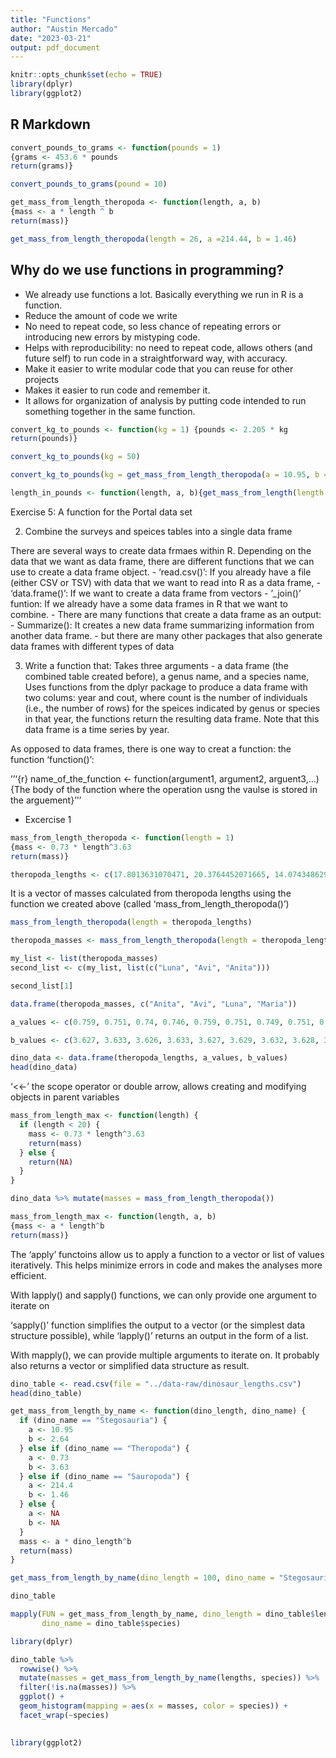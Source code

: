 ```yaml
---
title: "Functions"
author: "Austin Mercado"
date: "2023-03-21"
output: pdf_document
---
```


```r
knitr::opts_chunk$set(echo = TRUE)
library(dplyr)
library(ggplot2)
```

## R Markdown

```r
convert_pounds_to_grams <- function(pounds = 1)
{grams <- 453.6 * pounds
return(grams)}
```

```r
convert_pounds_to_grams(pound = 10)
```

```r
get_mass_from_length_theropoda <- function(length, a, b)
{mass <- a * length ^ b
return(mass)}
```

```r
get_mass_from_length_theropoda(length = 26, a =214.44, b = 1.46)
```

## Why do we use functions in programming?

- We already use functions a lot. Basically everything we run in R is a function. 
- Reduce the amount of code we write 
- No need to repeat code, so less chance of repeating errors or introducing new errors
by mistyping code. 
- Helps with reproducibility: no need to repeat code, allows others (and future self) to run code in a straightforward way, with accuracy.
- Make it easier to write modular code that you can reuse for other projects
- Makes it easier to run code and remember it.
- It allows for organization of analysis by putting code intended to run something together in the same function.

```r
convert_kg_to_pounds <- function(kg = 1) {pounds <- 2.205 * kg  
return(pounds)}
```

```r
convert_kg_to_pounds(kg = 50)
```

```r
convert_kg_to_pounds(kg = get_mass_from_length_theropoda(a = 10.95, b = 2.64, length = 12))
```

```r
length_in_pounds <- function(length, a, b){get_mass_from_length(length = 1, a = 1, b = 1) %>% convert_kg_to_pounds()} 
```


Exercise 5: A function for the Portal data set

2. Combine the surveys and speices tables into a single data frame

There are several ways to create data frmaes within R. Depending on the data that we want as data frame, there are different functions that we can use to create a data frame object. 
- 'read.csv()': If you already have a file (either CSV or TSV) with data that we want to read into R as a data frame, 
- 'data.frame()': If we want to create a data frame from vectors
- '_join()' funtion: If we already have a some data frames in R that we want to combine.
- There are many functions that create a data frame as an output: 
    - Summarize(): It creates a new data frame summarizing information from another data frame.
    - but there are many other packages that also generate data frames with different types of data

3. Write a function that: 
Takes three arguments - a data frame (the combined table created before), a genus name, and a species name, 
Uses functions from the dplyr package to produce a data frame with two colums: year and cout, where count is the number of individuals (i.e., the number of rows) for the speices indicated by genus or species in that year, the functions return the resulting data frame. Note that this data frame is a time series by year. 

As opposed to data frames, there is one way to creat a function: the function 'function()':

'''{r}
name_of_the_function <- function(argument1, argument2, arguent3,...){The body of the function where the operation usng the vaulse is stored in the arguement}
'''

* Excercise 1
```r
mass_from_length_theropoda <- function(length = 1)
{mass <- 0.73 * length^3.63
return(mass)}
```

```r
theropoda_lengths <- c(17.8013631070471, 20.3764452071665, 14.0743486294308, 25.65782386974, 26.0952008049675, 20.3111541103134, 17.5663244372533, 11.2563431277577, 20.081903202614, 18.6071626441984, 18.0991894513166, 23.0659685685892, 20.5798853467837, 25.6179254233558, 24.3714331573996, 26.2847248252537, 25.4753783544473, 20.4642089867304, 16.0738256364701, 20.3494171706583, 19.854399305869, 17.7889814608919, 14.8016421998303, 19.6840911485379, 19.4685885050906, 24.4807784966691, 13.3359960054899, 21.5065994598917, 18.4640304608411, 19.5861532398676, 27.084751999756, 18.9609366301798, 22.4829168046521, 11.7325716149514, 18.3758846100456, 15.537504851634, 13.4848751773738, 7.68561192214935, 25.5963348603783, 16.588285389794)
```

It is a vector of masses calculated from theropoda lengths using the function we created above (called 'mass_from_length_theropoda()')
```r
mass_from_length_theropoda(length = theropoda_lengths)
```
```r
theropoda_masses <- mass_from_length_theropoda(length = theropoda_lengths)

my_list <- list(theropoda_masses)
second_list <- c(my_list, list(c("Luna", "Avi", "Anita")))

second_list[1]

data.frame(theropoda_masses, c("Anita", "Avi", "Luna", "Maria"))
```

```r
a_values <- c(0.759, 0.751, 0.74, 0.746, 0.759, 0.751, 0.749, 0.751, 0.738, 0.768, 0.736, 0.749, 0.746, 0.744, 0.749, 0.751, 0.744, 0.754, 0.774, 0.751, 0.763, 0.749, 0.741, 0.754, 0.746, 0.755, 0.764, 0.758, 0.76, 0.748, 0.745, 0.756, 0.739, 0.733, 0.757, 0.747, 0.741, 0.752, 0.752, 0.748)
```

```r
b_values <- c(3.627, 3.633, 3.626, 3.633, 3.627, 3.629, 3.632, 3.628, 3.633, 3.627, 3.621, 3.63, 3.631, 3.632, 3.628, 3.626, 3.639, 3.626, 3.635, 3.629, 3.642, 3.632, 3.633, 3.629, 3.62, 3.619, 3.638, 3.627, 3.621, 3.628, 3.628, 3.635, 3.624, 3.621, 3.621, 3.632, 3.627, 3.624, 3.634, 3.621)
```

```r
dino_data <- data.frame(theropoda_lengths, a_values, b_values)
head(dino_data)
```

'<<-' the scope operator or double arrow, allows creating and modifying objects in parent variables

```r
mass_from_length_max <- function(length) {
  if (length < 20) {
    mass <- 0.73 * length^3.63
    return(mass)
  } else {
    return(NA)
  }
}
```

```r
dino_data %>% mutate(masses = mass_from_length_theropoda())
```

```r
mass_from_length_max <- function(length, a, b)
{mass <- a * length^b
return(mass)}
```

The 'apply' functoins allow us to apply a function to a vector or list of values iteratively.
This helps minimize errors in code and makes the analyses more efficient.

With lapply() and sapply() functions, we can only provide one argument to iterate on

'sapply()' function simplifies the output to a vector (or the simplest data structure possible), while 'lapply()' returns an output in the form of a list.

With mapply(), we can provide multiple arguments to iterate on.
It probably also returns a vector or simplified data structure as result. 

```r
dino_table <- read.csv(file = "../data-raw/dinosaur_lengths.csv")
head(dino_table)
```

```r
get_mass_from_length_by_name <- function(dino_length, dino_name) {
  if (dino_name == "Stegosauria") {
    a <- 10.95
    b <- 2.64
  } else if (dino_name == "Theropoda") {
    a <- 0.73
    b <- 3.63
  } else if (dino_name == "Sauropoda") {
    a <- 214.4
    b <- 1.46
  } else {
    a <- NA
    b <- NA
  }
  mass <- a * dino_length^b
  return(mass)
}

get_mass_from_length_by_name(dino_length = 100, dino_name = "Stegosauria")
```

```r
dino_table

mapply(FUN = get_mass_from_length_by_name, dino_length = dino_table$lengths,
       dino_name = dino_table$species)
```

```r
library(dplyr)
```

```r
dino_table %>%  
  rowwise() %>% 
  mutate(masses = get_mass_from_length_by_name(lengths, species)) %>% 
  filter(!is.na(masses)) %>% 
  ggplot() + 
  geom_histogram(mapping = aes(x = masses, color = species)) +
  facet_wrap(~species)
  
```

```r
library(ggplot2)
```